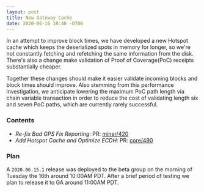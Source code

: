 ```yaml
---
layout: post
title: New Gateway Cache
date: 2020-06-16 10:40 -0700
---
```


In an attempt to improve block times, we have developed a new Hotspot cache which keeps the
deserialized spots in memory for longer, so we're not constantly fetching and refetching the same
information from the disk. There's also a change make validation of Proof of Coverage(PoC) receipts
substantially cheaper.

<!--truncate-->

Together these changes should make it easier validate incoming blocks and block times should
improve. Also stemming from this performance investigation, we anticipate lowering the maximum PoC
path length via chain variable transaction in order to reduce the cost of validating length six and
seven PoC paths, which are currently rarely successful.

### Contents

- _Re-fix Bad GPS Fix Reporting_: PR: [miner/420](https://github.com/helium/miner/pull/420)
- _Add Hotspot Cache and Optimize ECDH_: PR:
  [core/490](https://github.com/helium/blockchain-core/pull/490)

### Plan

A `2020.06.15.1` release was deployed to the beta group on the morning of Tuesday the 16th around
10:00AM PDT. After a brief period of testing we plan to release it to GA around 11:00AM PDT.
